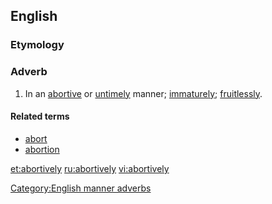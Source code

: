 ==English==

===Etymology===
{{suffix|abortive|ly}}

===Adverb===
{{en-adv}}

#In an [[abortive]] or [[untimely]] manner; [[immaturely]]; [[fruitlessly]].

====Related terms====
*[[abort]]
*[[abortion]]

[[Category:English manner adverbs]]

[[et:abortively]]
[[ru:abortively]]
[[vi:abortively]]